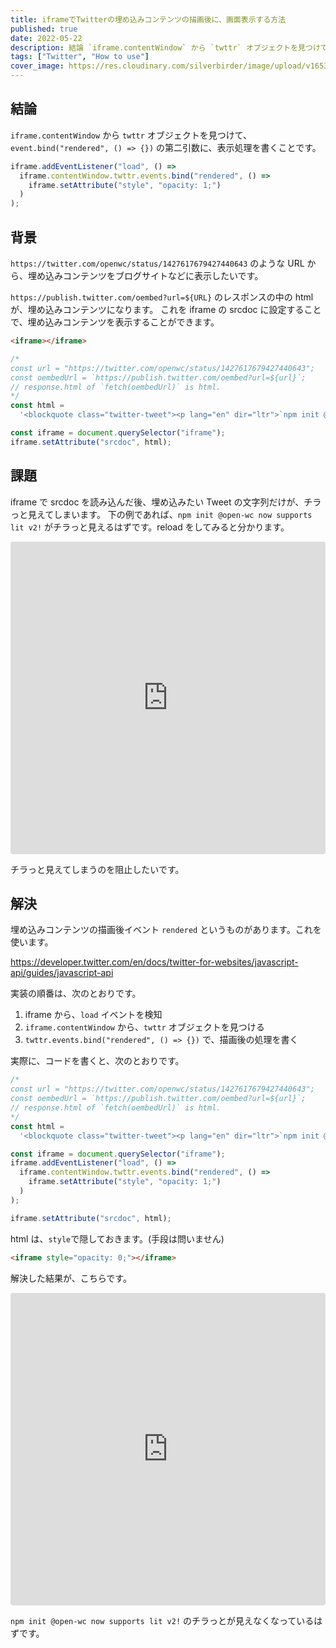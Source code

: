 ```yaml
---
title: iframeでTwitterの埋め込みコンテンツの描画後に、画面表示する方法
published: true
date: 2022-05-22
description: 結論 `iframe.contentWindow` から `twttr` オブジェクトを見つけて、`event.bind("rendered", () => {})` の第二引数に、表示処理を書くことです。 背景 `https://twitter.com/openwc/status/1427617679427440643` のような URL から、埋め込みコンテンツをブログサイトなどに表示したいです。 `https://publish.twitter.com/oembed?url=${URL}` のレスポンスの中の html が、埋め込みコンテンツになります。これを iframe の srcdoc に設定することで、埋め込みコンテンツを表示することができます。
tags: ["Twitter", "How to use"]
cover_image: https://res.cloudinary.com/silverbirder/image/upload/v1653222658/silver-birder.github.io/blog/jeremy-bezanger-Jm1YUfYjpHI-unsplash.jpg
---
```


## 結論

`iframe.contentWindow` から `twttr` オブジェクトを見つけて、`event.bind("rendered", () => {})` の第二引数に、表示処理を書くことです。

```javascript
iframe.addEventListener("load", () =>
  iframe.contentWindow.twttr.events.bind("rendered", () =>
    iframe.setAttribute("style", "opacity: 1;")
  )
);
```

## 背景

`https://twitter.com/openwc/status/1427617679427440643` のような URL から、埋め込みコンテンツをブログサイトなどに表示したいです。

`https://publish.twitter.com/oembed?url=${URL}` のレスポンスの中の html が、埋め込みコンテンツになります。
これを iframe の srcdoc に設定することで、埋め込みコンテンツを表示することができます。

```html
<iframe></iframe>
```

```javascript
/*
const url = "https://twitter.com/openwc/status/1427617679427440643";
const oembedUrl = `https://publish.twitter.com/oembed?url=${url}`;
// response.html of `fetch(oembedUrl)` is html.
*/
const html =
  '<blockquote class="twitter-tweet"><p lang="en" dir="ltr">`npm init @‌open-wc` now supports lit v2!<br /><br />Give it a try and let us know what you think<a href="https://t.co/9191LFIYHZ">https://t.co/9191LFIYHZ</a></p>&mdash; Open Web Components (@OpenWc) <a href="https://twitter.com/OpenWc/status/1427617679427440643?ref_src=twsrc%5Etfw">August 17, 2021</a></blockquote>\n<script async src="https://platform.twitter.com/widgets.js" charset="utf-8"></script>\n';

const iframe = document.querySelector("iframe");
iframe.setAttribute("srcdoc", html);
```

## 課題

iframe で srcdoc を読み込んだ後、埋め込みたい Tweet の文字列だけが、チラっと見えてしまいます。
下の例であれば、`npm init @‌open-wc now supports lit v2!` がチラっと見えるはずです。reload をしてみると分かります。

<iframe src="https://codesandbox.io/embed/display-embedded-twitter-content-5tx92y?fontsize=14&hidenavigation=1&theme=dark"
     style="width:100%; height:500px; border:0; border-radius: 4px; overflow:hidden;"
     title="Display embedded twitter content"
     allow="accelerometer; ambient-light-sensor; camera; encrypted-media; geolocation; gyroscope; hid; microphone; midi; payment; usb; vr; xr-spatial-tracking"
     sandbox="allow-forms allow-modals allow-popups allow-presentation allow-same-origin allow-scripts"
   ></iframe>

チラっと見えてしまうのを阻止したいです。

## 解決

埋め込みコンテンツの描画後イベント `rendered` というものがあります。これを使います。

https://developer.twitter.com/en/docs/twitter-for-websites/javascript-api/guides/javascript-api

実装の順番は、次のとおりです。

1. iframe から、`load` イベントを検知
2. `iframe.contentWindow` から、`twttr` オブジェクトを見つける
3. `twttr.events.bind("rendered", () => {})` で、描画後の処理を書く

実際に、コードを書くと、次のとおりです。

```javascript
/*
const url = "https://twitter.com/openwc/status/1427617679427440643";
const oembedUrl = `https://publish.twitter.com/oembed?url=${url}`;
// response.html of `fetch(oembedUrl)` is html.
*/
const html =
  '<blockquote class="twitter-tweet"><p lang="en" dir="ltr">`npm init @‌open-wc` now supports lit v2!<br /><br />Give it a try and let us know what you think<a href="https://t.co/9191LFIYHZ">https://t.co/9191LFIYHZ</a></p>&mdash; Open Web Components (@OpenWc) <a href="https://twitter.com/OpenWc/status/1427617679427440643?ref_src=twsrc%5Etfw">August 17, 2021</a></blockquote>\n<script async src="https://platform.twitter.com/widgets.js" charset="utf-8"></script>\n';

const iframe = document.querySelector("iframe");
iframe.addEventListener("load", () =>
  iframe.contentWindow.twttr.events.bind("rendered", () =>
    iframe.setAttribute("style", "opacity: 1;")
  )
);

iframe.setAttribute("srcdoc", html);
```

html は、`style`で隠しておきます。(手段は問いません)

```html
<iframe style="opacity: 0;"></iframe>
```

解決した結果が、こちらです。

<iframe src="https://codesandbox.io/embed/display-embedded-twitter-content-after-l6l3h7?fontsize=14&hidenavigation=1&theme=dark"
     style="width:100%; height:500px; border:0; border-radius: 4px; overflow:hidden;"
     title="Display embedded twitter content after rendered event"
     allow="accelerometer; ambient-light-sensor; camera; encrypted-media; geolocation; gyroscope; hid; microphone; midi; payment; usb; vr; xr-spatial-tracking"
     sandbox="allow-forms allow-modals allow-popups allow-presentation allow-same-origin allow-scripts"
   ></iframe>

`npm init @‌open-wc now supports lit v2!` のチラっとが見えなくなっているはずです。
